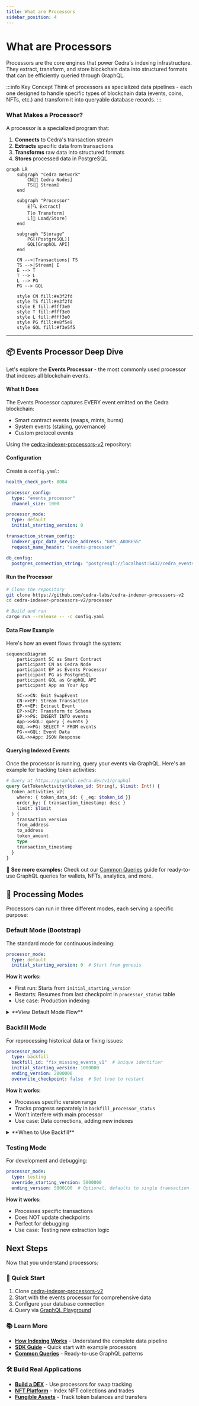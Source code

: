 ```yaml
---
title: What are Processors
sidebar_position: 4
---
```


# What are Processors

Processors are the core engines that power Cedra's indexing infrastructure. They extract, transform, and store blockchain data into structured formats that can be efficiently queried through GraphQL.

:::info Key Concept
Think of processors as specialized data pipelines - each one designed to handle specific types of blockchain data (events, coins, NFTs, etc.) and transform it into queryable database records.
:::

### What Makes a Processor?

A processor is a specialized program that:
1. **Connects** to Cedra's transaction stream
2. **Extracts** specific data from transactions
3. **Transforms** raw data into structured formats
4. **Stores** processed data in PostgreSQL

```mermaid
graph LR
    subgraph "Cedra Network"
        CN[🔗 Cedra Nodes]
        TS[📡 Stream]
    end
    
    subgraph "Processor"
        E[🔍 Extract]
        T[⚙️ Transform]
        L[💾 Load/Store]
    end
    
    subgraph "Storage"
        PG[(PostgreSQL)]
        GQL[GraphQL API]
    end
    
    CN -->|Transactions| TS
    TS -->|Stream| E
    E --> T
    T --> L
    L --> PG
    PG --> GQL
    
    style CN fill:#e3f2fd
    style TS fill:#e3f2fd
    style E fill:#fff3e0
    style T fill:#fff3e0
    style L fill:#fff3e0
    style PG fill:#e8f5e9
    style GQL fill:#f3e5f5
```

---

## 📦 Events Processor Deep Dive

Let's explore the **Events Processor** - the most commonly used processor that indexes all blockchain events.

#### What It Does

The Events Processor captures EVERY event emitted on the Cedra blockchain:
- Smart contract events (swaps, mints, burns)
- System events (staking, governance)
- Custom protocol events


Using the [cedra-indexer-processors-v2](https://github.com/cedra-labs/cedra-indexer-processors-v2) repository:

#### Configuration

Create a `config.yaml`:

```yaml
health_check_port: 8084

processor_config:
  type: "events_processor"
  channel_size: 1000

processor_mode:
  type: default
  initial_starting_version: 0

transaction_stream_config:
  indexer_grpc_data_service_address: "GRPC_ADDRESS"
  request_name_header: "events-processor"

db_config:
  postgres_connection_string: "postgresql://localhost:5432/cedra_events"
```

#### Run the Processor

```bash
# Clone the repository
git clone https://github.com/cedra-labs/cedra-indexer-processors-v2
cd cedra-indexer-processors-v2/processor

# Build and run
cargo run --release -- -c config.yaml
```

#### Data Flow Example

Here's how an event flows through the system:

```mermaid
sequenceDiagram
    participant SC as Smart Contract
    participant CN as Cedra Node
    participant EP as Events Processor
    participant PG as PostgreSQL
    participant GQL as GraphQL API
    participant App as Your App
    
    SC->>CN: Emit SwapEvent
    CN->>EP: Stream Transaction
    EP->>EP: Extract Event
    EP->>EP: Transform to Schema
    EP->>PG: INSERT INTO events
    App->>GQL: query { events }
    GQL->>PG: SELECT * FROM events
    PG->>GQL: Event Data
    GQL->>App: JSON Response
```

#### Querying Indexed Events

Once the processor is running, query your events via GraphQL. Here's an example for tracking token activities:

```graphql
# Query at https://graphql.cedra.dev/v1/graphql
query GetTokenActivity($token_id: String!, $limit: Int!) {
  token_activities_v2(
    where: { token_data_id: { _eq: $token_id }}
    order_by: { transaction_timestamp: desc }
    limit: $limit
  ) {
    transaction_version
    from_address
    to_address
    token_amount
    type
    transaction_timestamp
  }
}
```

📖 **See more examples:** Check out our [Common Queries](/indexer/common-queries) guide for ready-to-use GraphQL queries for wallets, NFTs, analytics, and more.

## 🔄 Processing Modes

Processors can run in three different modes, each serving a specific purpose:

### **Default Mode** (Bootstrap)
The standard mode for continuous indexing:

```yaml
processor_mode:
  type: default
  initial_starting_version: 0  # Start from genesis
```

**How it works:**
- First run: Starts from `initial_starting_version`
- Restarts: Resumes from last checkpoint in `processor_status` table
- Use case: Production indexing

<details>
<summary>**View Default Mode Flow**</summary>

```mermaid
graph TD
    Start[Processor Starts] --> Check{First Run?}
    Check -->|Yes| Begin[Start from initial_version]
    Check -->|No| Resume[Resume from checkpoint]
    Begin --> Process[Process Transactions]
    Resume --> Process
    Process --> Save[Save Checkpoint]
    Save --> Process
```

</details>

### **Backfill Mode**
For reprocessing historical data or fixing issues:

```yaml
processor_mode:
  type: backfill
  backfill_id: "fix_missing_events_v1"  # Unique identifier
  initial_starting_version: 1000000
  ending_version: 2000000
  overwrite_checkpoint: false  # Set true to restart
```

**How it works:**
- Processes specific version range
- Tracks progress separately in `backfill_processor_status`
- Won't interfere with main processor
- Use case: Data corrections, adding new indexes

<details>
<summary>**When to Use Backfill**</summary>

Use backfill mode when you need to:
- 🔧 Fix data inconsistencies
- 📊 Add new derived metrics
- 🔍 Reindex with updated logic
- 📈 Process missed transactions

Example scenario: You updated your processor to extract additional fields from events. Use backfill to reprocess historical data with the new logic.

</details>

### **Testing Mode**
For development and debugging:

```yaml
processor_mode:
  type: testing
  override_starting_version: 5000000
  ending_version: 5000100  # Optional, defaults to single transaction
```

**How it works:**
- Processes specific transactions
- Does NOT update checkpoints
- Perfect for debugging
- Use case: Testing new extraction logic

## Next Steps

Now that you understand processors:

### 🚀 **Quick Start**
1. Clone [cedra-indexer-processors-v2](https://github.com/cedra-labs/cedra-indexer-processors-v2)
2. Start with the events processor for comprehensive data
3. Configure your database connection
4. Query via [GraphQL Playground](https://cloud.hasura.io/public/graphiql?endpoint=https://graphql.cedra.dev/v1/graphql)

### 📚 **Learn More**
- **[How Indexing Works](/indexer/how-it-works)** - Understand the complete data pipeline
- **[SDK Guide](/indexer/sdk)** - Quick start with example processors
- **[Common Queries](/indexer/common-queries)** - Ready-to-use GraphQL patterns

### 🛠️ **Build Real Applications**
- **[Build a DEX](/guides/dex)** - Use processors for swap tracking
- **[NFT Platform](/guides/first-nft)** - Index NFT collections and trades
- **[Fungible Assets](/guides/first-fa)** - Track token balances and transfers

